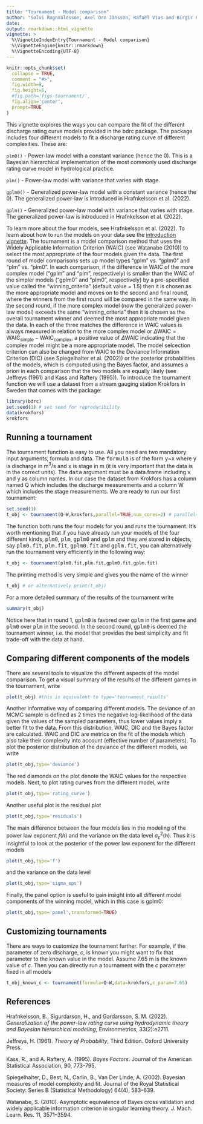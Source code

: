 ```yaml
---
title: "Tournament - Model comparison"
author: "Solvi Rognvaldsson, Axel Orn Jansson, Rafael Vias and Birgir Hrafnkelsson"
date:
output: rmarkdown::html_vignette
vignette: >
  %\VignetteIndexEntry{Tournament - Model comparison}
  %\VignetteEngine{knitr::rmarkdown}
  %\VignetteEncoding{UTF-8}
---
```


```r
knitr::opts_chunk$set(
  collapse = TRUE,
  comment = "#>",
  fig.width=8, 
  fig.height=6, 
  #fig.path='figs-tournament/',
  fig.align='center',
  prompt=TRUE
)
```

This vignette explores the ways you can compare the fit of the different discharge rating curve models provided in the bdrc package. The package includes four different models to fit a discharge rating curve of different complexities. These are:

```plm0() ``` - Power-law model with a constant variance (hence the 0). This is a Bayesian hierarchical implementation of the most commonly used discharge rating curve model in hydrological practice.

```plm() ``` - Power-law model with variance that varies with stage.

```gplm0() ``` - Generalized power-law model with a constant variance (hence the 0). The generalized power-law is introduced in Hrafnkelsson et al. (2022).

```gplm() ``` - Generalized power-law model with variance that varies with stage. The generalized power-law is introduced in Hrafnkelsson et al. (2022).

<!-- To learn more about the four models, see Hrafnkelsson et al. (2022). To learn about how to run the models on your data see the [introduction vignette](introduction.html). The tournament is a model comparison method that uses Bayes factor to compute the posterior probabilities of the models and select the most appropriate of the four models given the data. The first round of model comparisons sets up model types "gplm" vs. "gplm0" and "plm" vs. "plm0". If the posterior probability of the more complex model ("gplm" and "plm", respectively) exceeds the "winning_criteria" (default value = 0.75) then it is chosen as the more appropriate model and moves on to the second and final round, where the winners from the first round will be compared in the same way. In the second round, if the more complex model (now the generalized power-law model) exceeds the same "winning_criteria" then it is chosen as the overall tournament winner and deemed the most appropriate model given the data. In each of the three matches, the posterior probabilities of the models are computed using the Bayes factor, assuming a priori that the two models were equally likely (see Jeffreys (1961) and Kass and Raftery (1995)). As in the introduction vignette, we will use a dataset from a stream gauging station called Krokfors in Sweden that comes with the package: -->
To learn more about the four models, see Hrafnkelsson et al. (2022). To learn about how to run the models on your data see the [introduction vignette](introduction.html). The tournament is a model comparison method that uses the Widely Applicable Information Criterion (WAIC) (see Watanabe (2010)) to select the most appropriate of the four models given the data. The first round of model comparisons sets up model types "gplm" vs. "gplm0" and "plm" vs. "plm0". In each comparison, if the difference in WAIC of the more complex model ("gplm" and "plm", respectively) is smaller than the WAIC of the simpler models ("gplm0" and "plm0", respectively) by a pre-specified value called the "winning_criteria" (default value = 1.5) then it is chosen as the more appropriate model and moves on to the second and final round, where the winners from the first round will be compared in the same way. In the second round, if the more complex model (now the generalized power-law model) exceeds the same "winning_criteria" then it is chosen as the overall tournament winner and deemed the most appropriate model given the data. In each of the three matches the difference in WAIC values is always measured in relation to the more complex model or $\Delta\text{WAIC}=\text{WAIC}_{\text{simple}}-\text{WAIC}_{\text{complex}}$, a positive value of $\Delta\text{WAIC}$ indicating that the complex model might be a more appropriate model. The model selcection criterion can also be changed from WAIC to the Deviance Information Criterion (DIC) (see Spiegelhalter et al. (2002)) or the posterior probabilities of the models, which is computed using the Bayes factor, and assumes a priori in each comparison that the two models are equally likely (see Jeffreys (1961) and Kass and Raftery (1995)). To introduce the tournament function we will use a dataset from a stream gauging station Krokfors in Sweden that comes with the package:
```r
library(bdrc)
set.seed(1) # set seed for reproducibility
data(krokfors)
krokfors
```
## Running a tournament
The tournament function is easy to use. All you need are two mandatory input arguments, formula and data. The <tt>formula</tt> is of the form <tt>y</tt>~<tt>x</tt> where <tt>y</tt> is discharge in m$^3/$s and <tt>x</tt> is stage in m (it is very important that the data is in the correct units). The <tt>data</tt> argument must be a data.frame including <tt>x</tt> and <tt>y</tt> as column names. In our case the dataset from Krokfors has a column named Q which includes the discharge measurements and a column W which includes the stage measurements. We are ready to run our first tournament:
```r
set.seed(1)
t_obj <- tournament(Q~W,krokfors,parallel=TRUE,num_cores=2) # parallel=TRUE by default and by default, the number of cores is detected on the machine
```
The function both runs the four models for you and runs the tournament. It's worth mentioning that if you have already run your models of the four different kinds, <tt>plm0</tt>, <tt>plm</tt>, <tt>gplm0</tt> and <tt>gplm</tt> and they are stored in objects, say <tt>plm0.fit</tt>, <tt>plm.fit</tt>, <tt>gplm0.fit</tt> and <tt>gplm.fit</tt>, you can alternatively run the tournament very efficiently in the following way:
```r
t_obj <- tournament(plm0.fit,plm.fit,gplm0.fit,gplm.fit)
```
The printing method is very simple and gives you the name of the winner
```r
t_obj # or alternatively print(t_obj)
```

For a more detailed summary of the results of the tournament write
```r
summary(t_obj)
```
Notice here that in round 1, <tt>gplm0</tt> is favored over <tt>gplm</tt> in the first game and <tt>plm0</tt> over <tt>plm</tt> in the second. In the second round, <tt>gplm0</tt> is deemed the tournament winner, i.e. the model that provides the best simplicity and fit trade-off with the data at hand. 
<!-- Her aetti ad koma eitthvad um WAIC, DIC og Post_prob ? -->

## Comparing different components of the models
There are several tools to visualize the different aspects of the model comparison. To get a visual summary of the results of the different games in the tournament, write

```r
plot(t_obj) #this is equivalent to type='tournament_results'
```


Another informative way of comparing different models. The deviance of an MCMC sample is defined as 2 times the negative log-likelihood of the data given the values of the sampled parameters, thus lower values imply a better fit to the data. From this distribution, WAIC, DIC and the Bayes factor are calculated. WAIC and DIC are metrics on the fit of the models which also take their complexity into account (effective number of parameters). 
<!-- B is used to calculate the Bayes factor between different models.  -->
To plot the posterior distribution of the deviance of the different models, we write

```r
plot(t_obj,type='deviance')
```

The red diamonds on the plot denote the WAIC values for the respective models. Next, to plot rating curves from the different model, write
```r
plot(t_obj,type='rating_curve')
```
Another useful plot is the residual plot
```r
plot(t_obj,type='residuals')
```

The main difference between the four models lies in the modeling of the power law exponent $f(h)$ and the variance on the data level $\sigma^2_{\varepsilon}(h)$. Thus it is insightful to look at the posterior of the power law exponent for the different models
```r
plot(t_obj,type='f')
```
and the variance on the data level
```r
plot(t_obj,type='sigma_eps')
```

Finally, the panel option is useful to gain insight into all different model components of the winning model, which in this case is gplm0:
```r
plot(t_obj,type='panel',transformed=TRUE)
```

## Customizing tournaments
There are ways to customize the tournament further. For example, if the parameter of zero discharge, $c$, is known you  might want to fix that parameter to the known value in the model. Assume 7.65 m is the known value of $c$. Then you can directly run a tournament with the $c$ parameter fixed in all models
```r
t_obj_known_c <- tournament(formula=Q~W,data=krokfors,c_param=7.65)
```



## References

Hrafnkelsson, B., Sigurdarson, H., and Gardarsson, S. M. (2022). *Generalization of the power-law rating curve using hydrodynamic theory and Bayesian hierarchical modeling*, Environmetrics, 33(2):e2711.

Jeffreys, H. (1961). *Theory of Probability*, Third Edition. Oxford University Press.

Kass, R., and A. Raftery, A. (1995). *Bayes Factors*. Journal of the American Statistical Association, 90, 773-795.

Spiegelhalter, D., Best, N., Carlin, B., Van Der Linde, A. (2002). Bayesian measures of model complexity and fit. Journal of the Royal Statistical Society: Series B (Statistical Methodology) 64(4), 583–639.

Watanabe, S. (2010). Asymptotic equivalence of Bayes cross validation and widely applicable information criterion in singular learning theory. J. Mach. Learn. Res. 11, 3571–3594.
